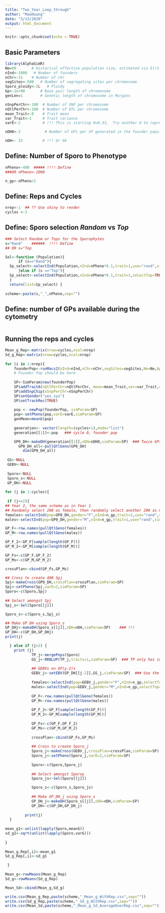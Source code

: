 ```yaml
---
title: "Two_Year_Loop_through"
author: "MaoHuang"
date: "3/13/2020"
output: html_document
---
```


```r
knitr::opts_chunk$set(echo = TRUE)
```

## Basic Parameters
```r
library(AlphaSimR)
Ne=60       # Historical effective population size, estimated via E(r2)=1/(1+4*Ne*c)  ## If Ne=600, Pop str will inflat it
nInd<-1000   # Number of founders
nChr<-31    # Number of chr
segSites<-500   # Number of segregating sites per chromosome
Sporo_ploidy<-2L   # Ploidy
bp<-1e+08       # Base pair length of chromosome
genLen=1        # Genetic length of chromosome in Morgans

nSnpPerChr<-100  # Number of SNP per chromosome
nQtlPerChr<-100  # Number of QTL per chromosome
mean_Trait<-0    # Trait mean
var_Trait<-1     # Trait variance
varE<-2          # !!! This is starting H=0.33,  Try another H to represent Dry matter vs Wet biomass

nDH0<-2           # Number of GPs per SP generated in the founder population to creat the inital GP0_DH

nDH<- 25         # !!! Or 96
```

## Define: Number of Sporo to Phenotype
```r
nPheno<-400  ##### !!!! Define
###OR nPheno<-1000

n_gp<-nPheno/2
```
## Define: Reps and Cycles
```r
nrep<-1  ## ?? Use shiny to render
cycles <-3
```

## Define: Sporo selection *Random* vs *Top*
```r

### Select Random or Tops for the Sporophytes
s="Rand"    ######  !!!! Define 
## OR s="Top

Sel<-function (Population){
      if (s=="Rand"){
  Sp_select<-selectInd(Population,nInd=nPheno*0.1,trait=1,use="rand",simParam=SP)
      }else if (s =="Top"){
  Sp_select<-selectInd(Population,nInd=nPheno*0.1,trait=1,selectTop=TRUE,use="pheno",simParam=SP)	 
  }
  return(list=Sp_select) }
    
scheme<-paste(s,"_",nPheno,sep="")
```

## Define: number of GPs available during the cytometry
```r
```

## Running the reps and cycles
```r
  
Mean_g_Rep<-matrix(nrow=cycles,ncol=nrep)
Sd_g_Rep<-matrix(nrow=cycles,ncol=nrep)
  
for (i in 1:nrep){
    founderPop<-runMacs2(nInd=nInd,nChr=nChr,segSites=segSites,Ne=Ne,bp=bp,genLen=1,inbred=TRUE,ploidy=Sporo_ploidy, returnCommand = FALSE, nThreads = NULL)
    # Founder Pop should be here
  
    SP<-SimParam$new(founderPop)
    SP$addTraitA(nQtlPerChr=nQtlPerChr, mean=mean_Trait,var=var_Trait,corA=NULL)
    SP$addSnpChip(nSnpPerChr=nSnpPerChr)
    SP$setGender("yes_sys")
    SP$setTrackRec(TRUE)
    
    pop <- newPop(founderPop, simParam=SP)
    pop<-setPheno(pop,varE=varE,simParam=SP)
    genMean=meanG(pop)
    
    generation<- vector(length=(cycles+1),mode="list")
    generation[[1]]<-pop   ### cycle 0, founder pop

    GP0_DH<-makeDH(generation[[1]],nDH=nDH0,simParam=SP)  ### Twice GPs available for making SPs	
	  GP0_DH_all<-pullQtlGeno(GP0_DH)	
	    dim(GP0_DH_all)
	 
 GS<-NULL
 GEBV<-NULL
 
 Sporo<-NULL
 Sporo_s<-NULL
 GP_DH<-NULL
 
for (j in 1:cycles){ 
 
 if (j<=2){
## Year 2, the same scheme as in Year 1
## Randomly select 200 as female, then randomly select another 200 as male
females<-selectInd(pop=GP0_DH,gender="F",nInd=n_gp,trait=1,use="rand",simParam=SP)
males<-selectInd(pop=GP0_DH,gender="M",nInd=n_gp,trait=1,use="rand",simParam=SP)	

GP_F<-row.names(pullQtlGeno(females))
GP_M<-row.names(pullQtlGeno(males))

GP_F_2<-GP_F[sample(length(GP_F))]	  					 
GP_M_2<-GP_M[sample(length(GP_M))] 					 

GP_Fs<-c(GP_F,GP_F_2)
GP_Ms<-c(GP_M,GP_M_2)

crossPlan<-cbind(GP_Fs,GP_Ms)

## Cross to create 400 Spj
Spj<-makeCross(GP0_DH,crossPlan=crossPlan,simParam=SP)
Spj<-setPheno(Spj,varE=2,simParam=SP)
Sporo<-c(Sporo,Spj)
  
## Select amongst Spj
Spj_s<-Sel(Sporo[[j]])

Sporo_s<-c(Sporo_s,Spj_s)

## Make GP DH using Sporo_s
GP_DHj<-makeDH(Sporo_s[[j]],nDH=nDH,simParam=SP)	### !!!
GP_DH<-c(GP_DH,GP_DHj)
print(j)

  } else if (j>2) {
    print (j)
            TP_j<-mergePops(Sporo)  
            GS_j<-RRBLUP(TP_j,traits=1,simParam=SP)  ### TP only has info from 1:(j-1)
            
            ## GEBVs on GP(y-2)s
            GEBV_j<-setEBV(GP_DH[[j-2]],GS_j,simParam=SP)  ### Use the GP_DH two years ago
            
            females<-selectInd(pop=GEBV_j,gender="F",nInd=n_gp,selectTop=TRUE,trait=1,use="ebv",simParam=SP)
            males<-selectInd(pop=GEBV_j,gender="M",nInd=n_gp,selectTop=TRUE,trait=1,use="ebv",simParam=SP)
            
            GP_F<-row.names(pullQtlGeno(females))
            GP_M<-row.names(pullQtlGeno(males))
            
            GP_F_2<-GP_F[sample(length(GP_F))]
            GP_M_2<-GP_M[sample(length(GP_M))]
            
            GP_Fs<-c(GP_F,GP_F_2)
            GP_Ms<-c(GP_M,GP_M_2)
            
            crossPlan<-cbind(GP_Fs,GP_Ms)
            
            ## Cross to create Sporo_j
            Sporo_j<-makeCross(GEBV_j,crossPlan=crossPlan,simParam=SP)
            Sporo_j<-setPheno(Sporo_j,varE=2,simParam=SP)
            
            Sporo<-c(Sporo,Sporo_j)
            
            ## Select amongst Sporoy 
            Sporo_js<-Sel(Sporo[[j]])

            Sporo_s<-c(Sporo_s,Sporo_js)
            
            ## Make GP_DH_j using Sporo_s
            GP_DH_j<-makeDH(Sporo_s[[j]],nDH=nDH,simParam=SP)
            GP_DH<-c(GP_DH,GP_DH_j)
            
         print(j)   
  }
  
mean_g1<-unlist(lapply(Sporo,meanG))
sd_g1<-sqrt(unlist(lapply(Sporo,varG)))
        
}      
 
Mean_g_Rep[,i]<-mean_g1
Sd_g_Rep[,i]<-sd_g1

 }
        
Mean_g<-rowMeans(Mean_g_Rep)
Sd_g<-rowMeans(Sd_g_Rep)

Mean_Sd<-cbind(Mean_g,Sd_g)

write.csv(Mean_g_Rep,paste(scheme,"_Mean_g_WithRep.csv",sep=""))
write.csv(Sd_g_Rep,paste(scheme,"_Sd_g_WithRep.csv",sep=""))
write.csv(Mean_Sd,paste(scheme,"_Mean_g_Sd_AverageOverRep.csv",sep=""))

```
